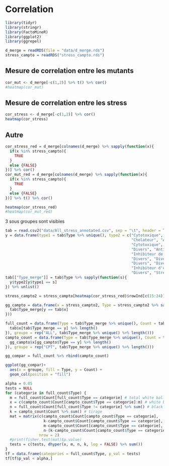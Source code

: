 # Correlation {#ccor}

```r
library(tidyr)
library(stringr)
library(FactoMineR)
library(ggplot2)
library(ggrepel)
```

```r
d_merge = readRDS(file = "data/d_merge.rds")
stress_campto = readRDS("stress_campto.rds")
```

## Mesure de correlation entre les mutants

```r
cor_mut <- d_merge[-c(1,2)] %>% t() %>% cor()
#heatmap(cor_mut)
```

## Mesure de correlation entre les stress

```r
cor_stress <- d_merge[-c(1,2)] %>% cor()
heatmap(cor_stress)
```

## Autre

```r
cor_stress_red = d_merge[colnames(d_merge) %>% sapply(function(x){
  if(x %in% stress_campto){
    TRUE
  }
  else {FALSE}
})] %>% cor()
cor_mut_red = d_merge[colnames(d_merge) %>% sapply(function(x){
  if(x %in% stress_campto){
    TRUE
  }
  else {FALSE}
})] %>% t() %>% cor()

heatmap(cor_stress_red)
#heatmap(cor_mut_red)
```

3 sous groupes sont visibles

```r
tab = read.csv2("data/All_stress_annotated.csv", sep = "\t", header = TRUE)
y = data.frame(type1 = tab$Type %>% unique(), type2 = c("Cytotoxique", "Inconnu", "Autre", "Environement", 
                                                        "Chelateur", "Antifongique",
                                                        "Cytotoxique", "Divers", "Antibactériens", "Divers", "Kinase inhibiteur",
                                                        "Divers", "Antioxydant", "Inhbiteur de la synthèse protéique", 
                                                        "Inhibiteur de la synthèse d'acide nucléique",
                                                        "Divers", "Divers", "Cytotoxique", "Divers", "Cytotoxique", "Divers",
                                                        "Divers", "Divers", "Antiviral", "Inhibiteur de phosphatase", 
                                                        "Inhibiteur d'enzyme", "Divers","Divers" , "Divers", "Divers", "Divers",
                                                        "Divers", "Stress Oxydant", "Divers", "Divers", "Environement", "Divers"))
tab[["Type_merge"]] = tab$Type %>% sapply(function(s){
  y$type2[y$type1 == s]
}) %>% unlist()

stress_campto2 = stress_campto[heatmap(cor_stress_red)$rowInd[c(15:24)]]

gg_campto = data.frame(x = stress_campto2, Type = stress_campto2 %>% sapply(function(y){
  tab$Type_merge[y == tab$x]
}))

full_count = data.frame(Type = tab$Type_merge %>% unique(), Count = tab$Type_merge %>% unique() %>% sapply(function(y){
  tab$x[tab$Type_merge == y] %>% length()
}), groupe = rep("ALL", tab$Type_merge %>% unique() %>% length()))
campto_count = data.frame(Type = tab$Type_merge %>% unique(), Count = tab$Type_merge %>% unique()  %>% sapply(function(y){
  gg_campto$x[gg_campto$Type == y] %>% length()
}), groupe = rep("CPT", tab$Type_merge %>% unique() %>% length()))

gg_compar = full_count %>% rbind(campto_count)

ggplot(gg_compar)+
  aes(x = groupe, fill = Type, y = Count) +
  geom_col(position = "fill")
```

```r
alpha = 0.05
tests = NULL
for (categorie in full_count$Type) {
  m = full_count$Count[full_count$Type == categorie] # total white balls
  x = c(campto_count$Count[campto_count$Type == categorie]:m) # white balls tirées (hits)
  n = full_count$Count[full_count$Type != categorie] %>% sum() # black balls total
  k = campto_count$Count %>% sum() # tirage
  mat = matrix(c(campto_count$Count[campto_count$Type == categorie], 
                 k-campto_count$Count[campto_count$Type == categorie], 
                 m-campto_count$Count[campto_count$Type == categorie], 
                 n-(k-campto_count$Count[campto_count$Type == categorie])), 
               nrow = 2)
  #print(fisher.test(mat)$p.value)
  tests = c(tests, dhyper(x, m, n, k, log = FALSE) %>% sum())
}
tf = data.frame(categories = full_count$Type, p_val = tests)
tf[tf$p_val < alpha,]
```


